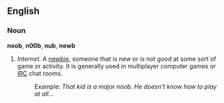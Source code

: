 ==English==
===Noun===
'''noob''', '''n00b''', '''nub''', '''newb'''

#''Internet.'' A [[newbie]], someone that is new or is not good at some sort of game or activity. It is generally used in multiplayer computer games or [[IRC]] chat rooms.
#:Example: ''That kid is a major noob. He doesn't know how to play at all...''